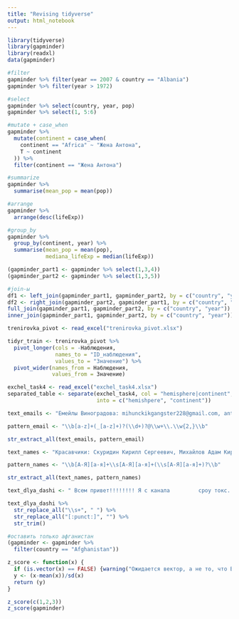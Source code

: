 ```yaml
---
title: "Revising tidyverse"
output: html_notebook
---
```


```r
library(tidyverse)
library(gapminder)
library(readxl)
data(gapminder)
```

```r
#filter
gapminder %>% filter(year == 2007 & country == "Albania")
gapminder %>% filter(year > 1972)

#select
gapminder %>% select(country, year, pop)
gapminder %>% select(1, 5:6)

#mutate + case_when
gapminder %>%
  mutate(continent = case_when(
    continent == "Africa" ~ "Жена Антона",
    T ~ continent
  )) %>%
  filter(continent == "Жена Антона")

#summarize
gapminder %>%
  summarise(mean_pop = mean(pop))

#arrange
gapminder %>%
  arrange(desc(lifeExp))

#group_by
gapminder %>%
  group_by(continent, year) %>%
  summarise(mean_pop = mean(pop),
            mediana_lifeExp = median(lifeExp))

```

```r
(gapminder_part1 <- gapminder %>% select(1,3,4))
(gapminder_part2 <- gapminder %>% select(1,3,5))

#join-ы
df1 <- left_join(gapminder_part1, gapminder_part2, by = c("country", "year"))
df2 <- right_join(gapminder_part2, gapminder_part1, by = c("country", "year"))
full_join(gapminder_part1, gapminder_part2, by = c("country", "year"))
inner_join(gapminder_part1, gapminder_part2, by = c("country", "year"))
```


```r
trenirovka_pivot <- read_excel("trenirovka_pivot.xlsx")

tidyr_train <- trenirovka_pivot %>%
  pivot_longer(cols = -Наблюдения, 
               names_to = "ID_наблюдения", 
               values_to = "Значение") %>%
  pivot_wider(names_from = Наблюдения, 
              values_from = Значение)

exchel_task4 <- read_excel("exchel_task4.xlsx")
separated_table <- separate(exchel_task4, col = "hemisphere|continent", 
                            into = c("hemishpere", "continent"))
```

```r
text_emails <- "Емейлы Виноградова: mihunckikgangster228@gmail.com, anton_otlichnik@yandex.ru, alisa_boz, zhannestavim100@mail.ru"

pattern_email <- "\\b[a-z]+(_[a-z]+)?(\\d+)?@\\w+\\.\\w{2,}\\b"

str_extract_all(text_emails, pattern_email)

text_names <- "Красавчики: Скуридин Кирилл Сергеевич, Михайлов Адам Кириллович, Савченко Александр, Артем Бусов, Маирбек Асланов"

pattern_names <- "\\b[А-Я][а-я]+\\s[А-Я][а-я]+(\\s[А-Я][а-я]+)?\\b"

str_extract_all(text_names, pattern_names)

text_dlya_dashi <- " Всем привет!!!!!!!! Я с канала         сроу токс. Я манипулирую над Мишей.... "

text_dlya_dashi %>%
  str_replace_all("\\s+", " ") %>%
  str_replace_all("[:punct:]", "") %>%
  str_trim()

```

```r
#оставить только афганистан
(gapminder <- gapminder %>%
  filter(country == "Afghanistan"))
```

```r

z_score <- function(x) {
  if (is.vector(x) == FALSE) {warning("Ожидается вектор, а не то, что Вы вставили")}
  y <- (x-mean(x))/sd(x)
  return (y)
}

z_score(c(1,2,3))
z_score(gapminder)
```

